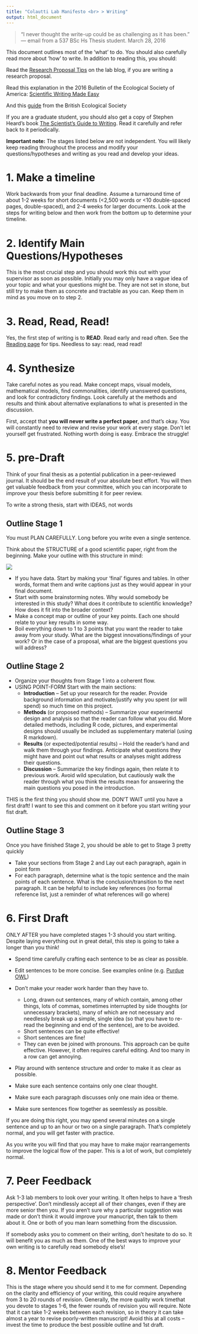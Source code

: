 ```yaml
---
title: "Colautti Lab Manifesto <br> > Writing"
output: html_document
---
```


> "I never thought the write-up could be as challenging as it has been."      --- email from a 537 BSc Hs Thesis student. March 28, 2016

This document outlines most of the 'what' to do. You should also carefully read more about 'how' to write. In addition to reading this, you should:

Read the [Research Proposal Tips](https://ecogeno.wordpress.com/2016/10/04/research-proposal-tips/) on the lab blog, if you are writing a research proposal.

Read this explanation in the 2016 Bulletin of the Ecological Society of America: [Scientific Writing Made Easy](./References/Turbek2016Writing.pdf)

And this [guide](./References/BES_WritingTips.pdf) from the British Ecological Society

If you are a graduate student, you should also get a copy of Stephen Heard's book [The Scientist's Guide to Writing](https://www.amazon.ca/Scientists-Guide-Writing-Effectively-throughout/dp/0691170223/ref=sr_1_1?ie=UTF8&qid=1523074693&sr=8-1&keywords=scientists+guide+to+writing+heard). Read it carefully and refer back to it periodically.

__Important note:__ The stages listed below are not  independent. You will likely keep reading throughout the process and modify your questions/hypotheses and writing as you read and develop your ideas.

# 1. Make a timeline

Work backwards from your final deadline. Assume a turnaround time of about 1-2 weeks for short documents (<2,500 words or <10 double-spaced pages, double-spaced), and 2-4 weeks for larger documents. Look at the steps for writing below and then work from the bottom up to determine your timeline.

# 2. Identify Main Questions/Hypotheses
This is the most crucial step and you should work this out with your supervisor as soon as possible. Initially you may only have a vague idea of your topic and what your questions might be. They are not set in stone, but still try to make them as concrete and tractable as you can. Keep them in mind as you move on to step 2.

# 3. Read, Read, Read! 

Yes, the first step of writing is to __READ__. Read early and read often. See the [Reading page](Reading.html) for tips. Needless to say: read, read read!

# 4. Synthesize

Take careful notes as you read. Make concept maps, visual models, mathematical models, find commonalities, identify unanswered questions, and look for contradictory findings. Look carefully at the methods and results and think about alternative explanations to what is presented in the discussion. 

First, accept that __you will never write a perfect paper__, and that's okay. You will constantly need to review and revise your work at every stage. Don't let yourself get frustrated. Nothing worth doing is easy. Embrace the struggle!

# 5. pre-Draft

Think of your final thesis as a potential publication in a peer-reviewed journal. It should be the end result of your absolute best effort. You will then get valuable feedback from your committee, which you can incorporate to improve your thesis before submitting it for peer review.

To write a strong thesis, start with IDEAS, not words

## Outline Stage 1

You must PLAN CAREFULLY. Long before you write even a single sentence.

Think about the STRUCTURE of a good scientific paper, right from the beginning. Make your outline with this structure in mind:

![](PaperStructure.jpg)

  * If you have data. Start by making your 'final' figures and tables. In other words, format them and write captions just as they would appear in your final document.
  * Start with some brainstorming notes. Why would somebody be interested in this study? What does it contribute to scientific knowledge? How does it fit into the broader context?
  * Make a concept map or outline of your key points. Each one should relate to your key results in some way.
  * Boil everything down to 1 to 3 points that you want the reader to take away from your study. What are the biggest innovations/findings of your work? Or in the case of a proposal, what are the biggest questions you will address?
    
## Outline Stage 2

  * Organize your thoughts from Stage 1 into a coherent flow. 
  * USING POINT-FORM Start with the main sections:
      + **Introduction** -- Set up your research for the reader. Provide background information and motivate/justify why you spent (or will spend) so much time on this project.
      + **Methods** (or proposed methods) -- Summarize your experimental design and analysis so that the reader can follow what you did. More detailed methods, including R code, pictures, and experimental designs should usually be included as supplementary material (using R markdown).
      + **Results** (or expected/potential results) -- Hold the reader's hand and walk them through your findings. Anticipate what questions they might have and point out what results or analyses might address their questions.
      + **Discussion** -- Summarize the key findings again, then relate it to previous work. Avoid wild speculation, but cautiously walk the reader through what you think the results mean for answering the main questions you posed in the introduction.

THIS is the first thing you should show me. DON'T WAIT until you have a first draft! I want to see this and comment on it before you start writing your fist draft.

## Outline Stage 3

Once you have finished Stage 2, you should be able to get to Stage 3 pretty quickly

  * Take your sections from Stage 2 and Lay out each paragraph, again in point form
  * For each paragraph, determine what is the topic sentence and the main points of each sentence. What is the conclusion/transition to the next paragraph. It can be helpful to include key references (no formal reference list, just a reminder of what references will go where)

# 6. First Draft

ONLY AFTER you have completed stages 1-3 should you start writing. Despite laying everything out in great detail, this step is going to take a longer than you think! 

  * Spend time carefully crafting each sentence to be as clear as possible.
  * Edit sentences to be more concise. See examples online (e.g. [Purdue OWL](https://owl.english.purdue.edu/owl/resource/572/01/))
  * Don't make your reader work harder than they have to. 
     
    * Long, drawn out sentences, many of which contain, among other things, lots of commas, sometimes interrupted by side thoughts (or unnecessary brackets), many of which are not necessary and needlessly break up a simple, single idea (so that you have to re-read the beginning and end of the sentence), are to be avoided.
    * Short sentences can be quite effective! 
    * Short sentences are fine! 
    * They can even be joined with pronouns. This approach can be quite effective. However, it often requires careful editing. And too many in a row can get annoying.
  * Play around with sentence structure and order to make it as clear as possible.
  * Make sure each sentence contains only one clear thought.
  * Make sure each paragraph discusses only one main idea or theme.
  * Make sure sentences flow together as seemlessly as possible.
  
If you are doing this right, you may spend several minutes on a single sentence and up to an hour or two on a single paragraph. That's completely normal, and you will get faster with practice.

As you write you will find that you may have to make major rearrangements to improve the logical flow of the paper. This is a lot of work, but completely normal.

# 7. Peer Feedback

Ask 1-3 lab members to look over your writing. It often helps to have a 'fresh perspective'. Don't mindlessly accept all of their changes, even if they are more senior then you. If you aren't sure why a particular suggestion was made or don't think it would improve your manucript, then talk to them about it. One or both of you man learn something from the discussion.

If somebody asks you to comment on their writing, don't hesitate to do so. It will benefit you as much as them. One of the best ways to improve your own writing is to carefully read somebody else's!

# 8. Mentor Feedback

This is the stage where you should send it to me for comment. Depending on the clarity and efficiency of your writing, this could require anywhere from 3 to 20 rounds of revision. Generally, the more quality work timethat you devote to stages 1-6, the fewer rounds of revision you will require. Note that it can take 1-2 weeks between each revision, so in theory it can take almost a year to revise poorly-written manuscript! Avoid this at all costs -- invest the time to produce the best possible outline and 1st draft.

